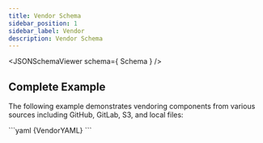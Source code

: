 ```yaml
---
title: Vendor Schema
sidebar_position: 1
sidebar_label: Vendor
description: Vendor Schema
---
```


<JSONSchemaViewer schema={ Schema } />

## Complete Example

The following example demonstrates vendoring components from various sources including GitHub, GitLab, S3, and local files:

<File title="vendor.yaml">
```yaml
{VendorYAML}
```
</File>
